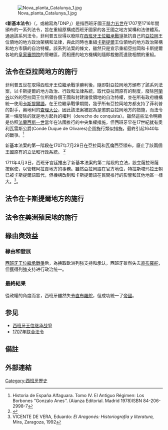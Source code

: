 {{expand|time=2013-12-01T01:47:18+00:00}}
[[File:Nova_planta_Catalunya_1.jpg|thumb]]

《'''新基本法令'''》（{{lang-es|Los '''Decretos de Nueva Planta'''}}，或縮寫為｢DNP」）是指西班牙國王[[腓力五世_(西班牙)|腓力五世]]在1707至1716年間頒布的一系列法令，旨在重組原構成西班牙國家的各王國之地方架構和法律體系。通過該系列法令，菲利普五世得以廢除在[[西班牙王位繼承戰爭|西班牙王位繼承戰爭]]抵抗自己的[[阿拉贡王国|亞拉岡]]王位領地的地方政治架構和法律，與此同時也重組[[卡斯蒂利亚王国|卡斯提爾]]王位領地的地方政治架構和地方市鎮的自治特權。該系列法案的條文，雖然只是宣示重組亞拉岡和卡斯提爾各地的[[皇家審問院|皇家審問院]]的管轄區，而相應的地方機構則隨即裁撤而達致相關的重組。

==法令在亞拉岡地方的施行==
菲利普五世在取得西班牙王位繼承戰爭勝利後，隨即對亞拉岡地方頒布了該系列法案，以卡斯提爾的地方政治、行政和法律系統，取代亞拉岡原有的制度，廢除[[巴列-德阿兰|阿蘭谷]]以外的亞拉岡王位所領各個王國和封建諸侯領地的自治特權，並在所有政府機構統一使用[[卡斯蒂利亚語|卡斯提爾語]]。在王位繼承戰爭期間，幾乎所有亞拉岡地方都支持了菲利普的對手，奧地利的[[查理六世_(神圣罗马帝国)|查理大公]]，因此該法案被認為是懲罰亞拉岡地方的措施，而法令第一條廢除的就是地方起兵的權利（derecho de conquista）。雖然這些法令明顯是仿照[[弗朗索瓦一世|法蘭西斯一世]]當年在法國推行的中央集權措施，但西班牙早在17世紀就有奧利瓦雷斯公爵(Conde Duque de Olivares)企圖施行類似措施，最終引起1640年的戰爭。<ref name=anes>Historia de España Alfaguara. Tomo IV. El Antiguo Régimen: Los Borbones ‘’Gonzalo Anes’’. (Aianza Editorial. Madrid 1978)ISBN 84-206-2998-7</ref>

新基本法案的第一階段在1707年7月29日在亞拉岡和瓦倫西亞頒布，廢止了該兩個王國原有的立法和行政系統。
<ref>{{cita|He juzgado conveniente... abolir y derogar enteramente, como desde luego doy por abolidos y derogados, todos los referidos fueros, privilegios, práctica y costumbre hasta aquí observadas en los referidos reinos de Aragón y Valencia;|[http://es.wikisource.org/wiki/Decretos_de_Nueva_Planta ]}}</ref>

1711年4月3日，西班牙宮廷推出了新基本法案的第二階段的立法，設立薩拉哥薩按察使，以管轄阿拉貢地方的事務。雖然亞拉岡語在官方地位，特拉斯塔玛拉王朝已被卡斯提爾語取代，但機構改制和卡斯提爾語在民間推行的影響和其他地區一樣大。<ref>VICENTE DE VERA, Eduardo: ''El Aragonés: Historiografía y literatura,'' Mira, Zaragoza, 1992</ref>。

==法令在卡斯提爾地方的施行==

==法令在美洲殖民地的施行==
==緣由與效益==

===緣由和發展===
[[西班牙王位繼承戰爭|西班牙王位繼承戰爭]]后，為换取欧洲列強支持和承认，西班牙雖然失去[[直布羅舵|直布羅舵]]，但獲得列強支持进行政治统一。

===最終結果===
從政權的角度而言，西班牙雖然失去[[直布羅舵|直布羅舵]]，但成功統一了[[帝國|帝國]]。

== 参见 ==
* [[西班牙王位继承战爭|西班牙王位继承战爭]]
* [[1707年联合法令|1707年联合法令]]

==備註==
{{Reflist}}

==外部連結==




[[Category:西班牙歷史|Category:西班牙歷史]]